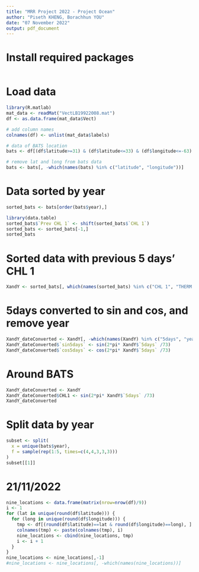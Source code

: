 ```yaml
---
title: "MRR Project 2022 - Project Ocean"
author: "Piseth KHENG, Borachhun YOU"
date: "07 November 2022"
output: pdf_document
---
```


# Install required packages
```r

```

# Load data
```r
library(R.matlab)
mat_data <- readMat("VectLB19922008.mat")
df <- as.data.frame(mat_data$Vect)

# add column names
colnames(df) <- unlist(mat_data$labels)

# data of BATS location
bats <- df[(df$latitude>=31) & (df$latitude<=33) & (df$longitude<=-63) & (df$longitude>=-65), ]

# remove lat and long from bats data
bats <- bats[, -which(names(bats) %in% c("latitude", "longitude"))]
```

# Data sorted by year
```r
sorted_bats <- bats[order(bats$year),]

library(data.table)
sorted_bats$`Prev CHL 1` <- shift(sorted_bats$`CHL 1`)
sorted_bats <- sorted_bats[-1,]
sorted_bats
```

# Sorted data with previous 5 days' CHL 1
```r
XandY <- sorted_bats[, which(names(sorted_bats) %in% c("CHL 1", "THERM 1", "CC", "SR", "SSH", "WS", "5days", "year", "Prev CHL 1", "CHL 4"))]
```

# 5days converted to sin and cos, and remove year 
```r
XandY_dateConverted <- XandY[, -which(names(XandY) %in% c("5days", "year"))]
XandY_dateConverted$`sin5days` <- sin(2*pi* XandY$`5days` /73)
XandY_dateConverted$`cos5days` <- cos(2*pi* XandY$`5days` /73)
```

# Around BATS
```r
XandY_dateConverted <- XandY
XandY_dateConverted$CHL1 <- sin(2*pi* XandY$`5days` /73)
XandY_dateConverted
```

# Split data by year
```r
subset <- split(
  x = unique(bats$year),
  f = sample(rep(1:5, times=c(4,4,3,3,3)))
)
subset[[1]]
```

# 21/11/2022

```r
nine_locations <- data.frame(matrix(nrow=nrow(df)/9))
i <- 1
for (lat in unique(round(df$latitude))) {
  for (long in unique(round(df$longitude))) {
    tmp <- df[(round(df$latitude)==lat & round(df$longitude)==long), ]
    colnames(tmp) <- paste(colnames(tmp), i)
    nine_locations <- cbind(nine_locations, tmp)
    i <- i + 1
  }
}
nine_locations <- nine_locations[,-1]
#nine_locations <- nine_locations[, -which(names(nine_locations))]
```

